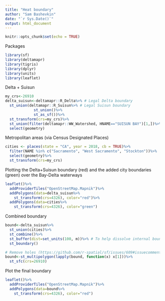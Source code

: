 ```yaml
---
title: "Heat boundary"
author: "Sam Bashevkin"
date: "`r Sys.Date()`"
output: html_document
---
```


```r
knitr::opts_chunk$set(echo = TRUE)
```

Packages
```r
library(sf)
library(deltamapr)
library(tigris)
library(dplyr)
library(units)
library(leaflet)
```

Delta + Suisun
```r
my_crs<-26910
delta_suisun<-deltamapr::R_Delta%>% # Legal Delta boundary
  st_union(deltamapr::R_Suisun%>% # Legal Suisun boundary
             st_union()%>%
             st_as_sf())%>%
  st_transform(crs=my_crs)%>%
  st_union(filter(deltamapr::WW_Watershed, HNAME=="SUISUN BAY")[1,])%>% # Rest of Suisun Bay
  select(geometry)
```


Metropolitan areas (via Census Designated Places)
```r
cities <- places(state = "CA", year = 2018, cb = TRUE)%>%
  filter(NAME %in% c("Sacramento", "West Sacramento", "Stockton"))%>%
  select(geometry)%>%
  st_transform(crs=my_crs)
```

Plotting the Delta+Suisun boundary (red) and the added city boundaries (green) over the Bay-Delta waterways

```r
leaflet()%>%
  addProviderTiles("OpenStreetMap.Mapnik")%>%
  addPolygons(data=delta_suisun%>%
    st_transform(crs=4326), color="red")%>%
  addPolygons(data=cities%>%
    st_transform(crs=4326), color="green")
```

Combined boundary
```r
bound<-delta_suisun%>%
  st_union(cities)%>%
  st_combine()%>%
  st_buffer(dist=set_units(100, m))%>% # To help dissolve internal boundaries
  st_boundary()

# Remove holes (https://github.com/r-spatial/sf/issues/609#issuecomment-357426716)
bound<-st_multipolygon(lapply(bound, function(x) x[1]))%>%
  st_sfc(crs=26910)
```

Plot the final boundary
```r
leaflet()%>%
  addProviderTiles("OpenStreetMap.Mapnik")%>%
  addPolygons(data=bound%>%
    st_transform(crs=4326), color="red")
```
